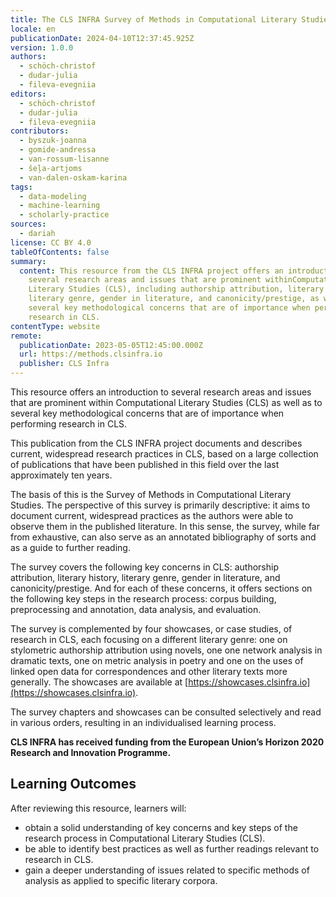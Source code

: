 ```yaml
---
title: The CLS INFRA Survey of Methods in Computational Literary Studies
locale: en
publicationDate: 2024-04-10T12:37:45.925Z
version: 1.0.0
authors:
  - schöch-christof
  - dudar-julia
  - fileva-evegniia
editors:
  - schöch-christof
  - dudar-julia
  - fileva-evegniia
contributors:
  - byszuk-joanna
  - gomide-andressa
  - van-rossum-lisanne
  - šeļa-artjoms
  - van-dalen-oskam-karina
tags:
  - data-modeling
  - machine-learning
  - scholarly-practice
sources:
  - dariah
license: CC BY 4.0
tableOfContents: false
summary:
  content: This resource from the CLS INFRA project offers an introduction to
    several research areas and issues that are prominent withinComputational
    Literary Studies (CLS), including authorship attribution, literary history,
    literary genre, gender in literature, and canonicity/prestige, as well as to
    several key methodological concerns that are of importance when performing
    research in CLS.
contentType: website
remote:
  publicationDate: 2023-05-05T12:45:00.000Z
  url: https://methods.clsinfra.io
  publisher: CLS Infra
---
```

This resource offers an introduction to several research areas and issues that are prominent within Computational Literary Studies (CLS) as well as to several key methodological concerns that are of importance when performing research in CLS.

This publication from the CLS INFRA project documents and describes current, widespread research practices in CLS, based on a large collection of publications that have been published in this field over the last approximately ten years. 

The basis of this is the Survey of Methods in Computational Literary Studies.  The perspective of this survey is primarily descriptive: it aims to document current, widespread practices as the authors were able to observe them in the published literature. In this sense, the survey, while far from exhaustive, can also serve as an annotated bibliography of sorts and as a guide to further reading.

The survey covers the following key concerns in CLS: authorship attribution, literary history, literary genre, gender in literature, and canonicity/prestige. And for each of these concerns, it offers sections on the following key steps in the research process: corpus building, preprocessing and annotation, data analysis, and evaluation.

The survey is complemented by four showcases, or case studies, of research in CLS, each focusing on a different literary genre: one on stylometric authorship attribution using novels, one one network analysis in dramatic texts, one on metric analysis in poetry and one on the uses of linked open data for correspondences and other literary texts more generally. The showcases are available at [https://showcases.clsinfra.io](https://showcases.clsinfra.io).

The survey chapters and showcases can be consulted selectively and read in various orders, resulting in an individualised learning process.

**CLS INFRA has received funding from the European Union’s Horizon 2020 Research and Innovation Programme.**

## Learning Outcomes

After reviewing this resource, learners will:

* obtain a solid understanding of key concerns and key steps of the research process in Computational Literary Studies (CLS).
* be able to identify best practices as well as further readings relevant to research in CLS.
* gain a deeper understanding of issues related to specific methods of analysis as applied to specific literary corpora.

<ExternalResource title="Interested in learning more?" subtitle="Check out &#x22;The CLS-Infra Survey of Methods in Computational Literary Studies&#x22;" url="https://methods.clsinfra.io" />

